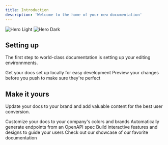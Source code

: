 ```yaml
---
title: Introduction
description: 'Welcome to the home of your new documentation'
---
```


<img className='block dark:hidden' src='/images/hero-light.svg' alt='Hero Light' />
<img className='hidden dark:block' src='/images/hero-dark.svg' alt='Hero Dark' />

## Setting up

The first step to world-class documentation is setting up your editing environnments.

<CardGroup cols={2}>
  <Card title='Edit Your Docs' icon='pen-to-square' href='https://mintlify.com/docs/quickstart'>
    Get your docs set up locally for easy development
  </Card>
  <Card title='Preview Changes' icon='image' href='https://mintlify.com/docs/development'>
    Preview your changes before you push to make sure they're perfect
  </Card>
</CardGroup>

## Make it yours

Update your docs to your brand and add valuable content for the best user conversion.

<CardGroup cols={2}>
  <Card title='Customize Style' icon='palette' href='https://mintlify.com/docs/settings/global'>
    Customize your docs to your company's colors and brands
  </Card>
  <Card title='Reference APIs' icon='code' href='https://mintlify.com/docs/api-playground/openapi'>
    Automatically generate endpoints from an OpenAPI spec
  </Card>
  <Card
    title='Add Components'
    icon='screwdriver-wrench'
    href='https://mintlify.com/docs/components/accordion'
  >
    Build interactive features and designs to guide your users
  </Card>
  <Card title='Get Inspiration' icon='stars' href='https://mintlify.com/showcase'>
    Check out our showcase of our favorite documentation
  </Card>
</CardGroup>
